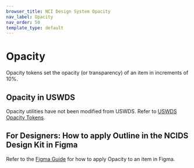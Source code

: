 ```yaml
---
browser_title: NCI Design System Opacity
nav_label: Opacity
nav_order: 50
template_type: default
---
```


# Opacity

Opacity tokens set the opacity (or transparency) of an item in increments of 10%.

## Opacity in USWDS

Opacity utilities have not been modified from USWDS. Refer to [USWDS Opacity Tokens](https://designsystem.digital.gov/design-tokens/opacity/).

## For Designers: How to apply Outline in the NCIDS Design Kit in Figma

Refer to the [Figma Guide](../../get-started/figma-guide) for how to apply Opacity to an item in Figma.
